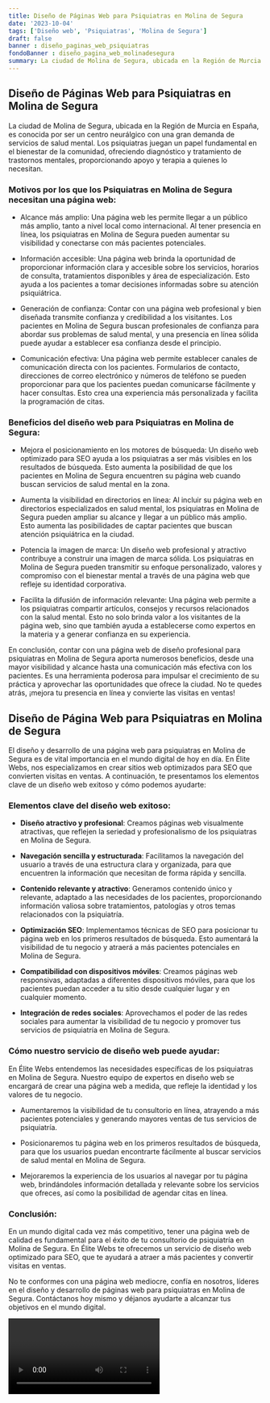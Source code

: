```yaml
---
title: Diseño de Páginas Web para Psiquiatras en Molina de Segura
date: '2023-10-04'
tags: ['Diseño web', 'Psiquiatras', 'Molina de Segura']
draft: false
banner : diseño_paginas_web_psiquiatras
fondoBanner : diseño_pagina_web_molinadesegura
summary: La ciudad de Molina de Segura, ubicada en la Región de Murcia en España, es conocida por ser un centro neurálgico con una gran demanda de servicios de salud mental. Los psiquiatras juegan un papel fundamental en el bienestar de la comunidad, ofreciendo diagnóstico y tratamiento de trastornos mentales, proporcionando apoyo y terapia a quienes lo necesitan.
---
```


## Diseño de Páginas Web para Psiquiatras en Molina de Segura

La ciudad de Molina de Segura, ubicada en la Región de Murcia en España, es conocida por ser un centro neurálgico con una gran demanda de servicios de salud mental. Los psiquiatras juegan un papel fundamental en el bienestar de la comunidad, ofreciendo diagnóstico y tratamiento de trastornos mentales, proporcionando apoyo y terapia a quienes lo necesitan.

### Motivos por los que los Psiquiatras en Molina de Segura necesitan una página web:

- Alcance más amplio: Una página web les permite llegar a un público más amplio, tanto a nivel local como internacional. Al tener presencia en línea, los psiquiatras en Molina de Segura pueden aumentar su visibilidad y conectarse con más pacientes potenciales.

- Información accesible: Una página web brinda la oportunidad de proporcionar información clara y accesible sobre los servicios, horarios de consulta, tratamientos disponibles y área de especialización. Esto ayuda a los pacientes a tomar decisiones informadas sobre su atención psiquiátrica.

- Generación de confianza: Contar con una página web profesional y bien diseñada transmite confianza y credibilidad a los visitantes. Los pacientes en Molina de Segura buscan profesionales de confianza para abordar sus problemas de salud mental, y una presencia en línea sólida puede ayudar a establecer esa confianza desde el principio.

- Comunicación efectiva: Una página web permite establecer canales de comunicación directa con los pacientes. Formularios de contacto, direcciones de correo electrónico y números de teléfono se pueden proporcionar para que los pacientes puedan comunicarse fácilmente y hacer consultas. Esto crea una experiencia más personalizada y facilita la programación de citas.

### Beneficios del diseño web para Psiquiatras en Molina de Segura:

- Mejora el posicionamiento en los motores de búsqueda: Un diseño web optimizado para SEO ayuda a los psiquiatras a ser más visibles en los resultados de búsqueda. Esto aumenta la posibilidad de que los pacientes en Molina de Segura encuentren su página web cuando buscan servicios de salud mental en la zona.

- Aumenta la visibilidad en directorios en línea: Al incluir su página web en directorios especializados en salud mental, los psiquiatras en Molina de Segura pueden ampliar su alcance y llegar a un público más amplio. Esto aumenta las posibilidades de captar pacientes que buscan atención psiquiátrica en la ciudad.

- Potencia la imagen de marca: Un diseño web profesional y atractivo contribuye a construir una imagen de marca sólida. Los psiquiatras en Molina de Segura pueden transmitir su enfoque personalizado, valores y compromiso con el bienestar mental a través de una página web que refleje su identidad corporativa.

- Facilita la difusión de información relevante: Una página web permite a los psiquiatras compartir artículos, consejos y recursos relacionados con la salud mental. Esto no solo brinda valor a los visitantes de la página web, sino que también ayuda a establecerse como expertos en la materia y a generar confianza en su experiencia.

En conclusión, contar con una página web de diseño profesional para psiquiatras en Molina de Segura aporta numerosos beneficios, desde una mayor visibilidad y alcance hasta una comunicación más efectiva con los pacientes. Es una herramienta poderosa para impulsar el crecimiento de su práctica y aprovechar las oportunidades que ofrece la ciudad. No te quedes atrás, ¡mejora tu presencia en línea y convierte las visitas en ventas!

<GifSeo />

<Cta />

## Diseño de Página Web para Psiquiatras en Molina de Segura

El diseño y desarrollo de una página web para psiquiatras en Molina de Segura es de vital importancia en el mundo digital de hoy en día. En Élite Webs, nos especializamos en crear sitios web optimizados para SEO que convierten visitas en ventas. A continuación, te presentamos los elementos clave de un diseño web exitoso y cómo podemos ayudarte:

### Elementos clave del diseño web exitoso:

- **Diseño atractivo y profesional**: Creamos páginas web visualmente atractivas, que reflejen la seriedad y profesionalismo de los psiquiatras en Molina de Segura.

- **Navegación sencilla y estructurada**: Facilitamos la navegación del usuario a través de una estructura clara y organizada, para que encuentren la información que necesitan de forma rápida y sencilla.

- **Contenido relevante y atractivo**: Generamos contenido único y relevante, adaptado a las necesidades de los pacientes, proporcionando información valiosa sobre tratamientos, patologías y otros temas relacionados con la psiquiatría.

- **Optimización SEO**: Implementamos técnicas de SEO para posicionar tu página web en los primeros resultados de búsqueda. Esto aumentará la visibilidad de tu negocio y atraerá a más pacientes potenciales en Molina de Segura.

- **Compatibilidad con dispositivos móviles**: Creamos páginas web responsivas, adaptadas a diferentes dispositivos móviles, para que los pacientes puedan acceder a tu sitio desde cualquier lugar y en cualquier momento.

- **Integración de redes sociales**: Aprovechamos el poder de las redes sociales para aumentar la visibilidad de tu negocio y promover tus servicios de psiquiatría en Molina de Segura.

### Cómo nuestro servicio de diseño web puede ayudar:

En Élite Webs entendemos las necesidades específicas de los psiquiatras en Molina de Segura. Nuestro equipo de expertos en diseño web se encargará de crear una página web a medida, que refleje la identidad y los valores de tu negocio.

- Aumentaremos la visibilidad de tu consultorio en línea, atrayendo a más pacientes potenciales y generando mayores ventas de tus servicios de psiquiatría.

- Posicionaremos tu página web en los primeros resultados de búsqueda, para que los usuarios puedan encontrarte fácilmente al buscar servicios de salud mental en Molina de Segura.

- Mejoraremos la experiencia de los usuarios al navegar por tu página web, brindándoles información detallada y relevante sobre los servicios que ofreces, así como la posibilidad de agendar citas en línea.

### Conclusión:

En un mundo digital cada vez más competitivo, tener una página web de calidad es fundamental para el éxito de tu consultorio de psiquiatría en Molina de Segura. En Élite Webs te ofrecemos un servicio de diseño web optimizado para SEO, que te ayudará a atraer a más pacientes y convertir visitas en ventas.

No te conformes con una página web mediocre, confía en nosotros, líderes en el diseño y desarrollo de páginas web para psiquiatras en Molina de Segura. Contáctanos hoy mismo y déjanos ayudarte a alcanzar tus objetivos en el mundo digital.

<Video />

<CtaBot job='Psiquiatras' city='Molina de Segura'/>

<Gmaps query='Molina de Segura+españa+maps' />